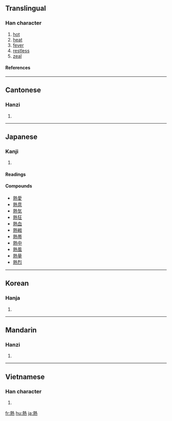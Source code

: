 {{see|热}}
==Translingual==

===Han character===
{{Han char|rn=86|rad=火|as=11|sn=15|four=4533<sub>1</sub>|canj=土戈火 (GIF)}}
# [[hot]]
# [[heat]]
# [[fever]]
# [[restless]]
# [[zeal]]

====References====
{{Han ref|kx=0681.080|dkj=19360|dj=1092.240|hdz=32230.100|uh=71B1|ud=29105|bh=BCF6|bd=48374}}

----
==Cantonese==

===Hanzi===
{{yue-hanzi|jyut=|y=yit6}}
# {{defn|Cantonese}}

----
==Japanese==

===Kanji===
{{ja-kanji|grade=|rs=火11}}
# {{defn|Japanese}}

====Readings====
{{ja-readings|on=[[ねつ]] (netsu), [[ぜつ]] (zetsu), [[ねち]] (nechi)|kun=[[あつい]] ([[熱い]], atsui)}}

====Compounds====
*[[熱愛]]
*[[熱意]]
*[[熱気]]
*[[熱狂]]
*[[熱血]]
*[[熱戦]]
*[[熱帯]]
*[[熱中]]
*[[熱風]]
*[[熱量]]
*[[熱烈]]

----
==Korean==

===Hanja===
{{ko-hanja|hangeul=열|eumhun=|rv=yeol|mr=yŏl|y=yel}}
# {{defn|Korean}}

----
==Mandarin==

===Hanzi===
{{cmn-hanzi|sim=热|pin=[[rè]] (re4)|wg=je<sup>4</sup>}}
# {{defn|Mandarin}}

----
==Vietnamese==

===Han character===
{{vi-hantu|nhiệt}}
# {{defn|Vietnamese}}

[[fr:熱]]
[[hu:熱]]
[[ja:熱]]